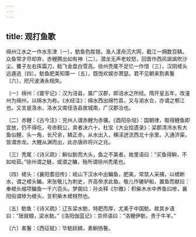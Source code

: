 ```yaml
---
---
---
```

title: 观打鱼歌
---




绵州江水之一作水东津〔一〕，鲂鱼色胜银。渔人漾舟沉大网，截江一拥数百鳞。众鱼常才尽却弃，赤鲤腾出如有神〔二〕。潜龙无声老蛟怒，回晋作西风飒飒吹沙尘。饔子左右挥霜刀，鲙飞金盘白雪高。徐州秃尾不足忆一作惜〔三〕，汉阴槎头远遁逃〔四〕。鲂鱼肥美知第一〔五〕，既饱欢娱亦萧瑟。君不见朝来割素鬐〔六〕，咫尺波涛永相失。

〔一〕绵州：《寰宇记》：汉为涪县，属广汉郡，即涪水之所经。隋开皇五年，改潼州为绵州，以绵水为称。《水经注》：绵水西出绵竹县，又与湔水合，亦谓之郫江也。又言是洛水，洛水又南径洛县故城南，广汉郡治也。

〔二〕赤鲤：《古今注》：兖州人谓赤鲤为赤骥。《酉阳杂俎》：国朝律，取得鲤鱼即宜放，仍不得吃，号赤鲩公，卖者决六十。杜宝《大业拾遗录》：梁郡清泠水有大鱼似鲤，头一角，长尺余，鳞正赤，从水出入，横渎迸流西北十余里。入通济渠，皆谓赤龙。大鲤从渊而出，此亦唐祚将兴之兆。

〔三〕秃尾：《诗义疏》：鱮似鲂而大头，鱼之不美者。故里语曰：“买鱼得鱮，不如啖茹。”徐州谓之鲢，或谓之鳙，殆所谓徐州秃尾也。

〔四〕槎头：《襄阳耆旧传》：岘山下汉水中出鳊鱼，肥美，常禁人采捕，以槎断水，谓之槎头鳊。宋张敬儿为刺史，齐高帝求此鱼。敬儿作辘轳船，置鱼而献曰：奉槎头缩项鳊鱼一千六百头。梦弼曰：孙炎释《尔雅》：积柴木水中养鱼曰椮，襄阳俗谓椮为槎头，言积柴木槎枒然也。

〔五〕鲂鱼：《诗义疏》：辽东梁水鲂，特肥而厚，尤美于中国鲂。故其乡语曰：“居就粮，梁水鲂。”《洛阳伽蓝记》：京师语曰：“洛鲤伊鲂，贵于牛羊。”

〔六〕素鬐：《西征赋》：华鲂跃鳞，素鱮扬鬐。